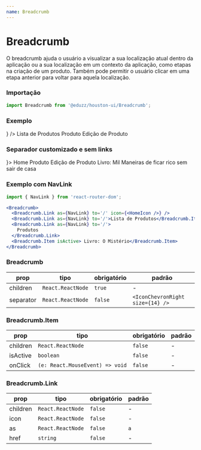 ```yaml
---
name: Breadcrumb
---
```





# Breadcrumb

O breadcrumb ajuda o usuário a visualizar a sua localização atual dentro da aplicação ou a sua localização em um contexto da aplicação, como etapas na criação de um produto. Também pode permitir o usuário clicar em uma etapa anterior para voltar para aquela localização.

### Importação

```js
import Breadcrumb from '@eduzz/houston-ui/Breadcrumb';
```

### Exemplo

<Playground>
  <Breadcrumb>
    <Breadcrumb.Link href='' icon={<HomeOutline />} />
    <Breadcrumb.Link href=''>Lista de Produtos</Breadcrumb.Link>
    <Breadcrumb.Link href=''>Produto</Breadcrumb.Link>
    <Breadcrumb.Item isActive>Edição de Produto</Breadcrumb.Item>
  </Breadcrumb>
</Playground>

### Separador customizado e sem links

<Playground>
  <Breadcrumb separator={<ArrowRight size={16} />}>
    <Breadcrumb.Item>Home</Breadcrumb.Item>
    <Breadcrumb.Item>
      <span>Produto</span>
    </Breadcrumb.Item>
    <Breadcrumb.Item>Edição de Produto</Breadcrumb.Item>
    <Breadcrumb.Item isActive>Livro: Mil Maneiras de ficar rico sem sair de casa</Breadcrumb.Item>
  </Breadcrumb>
</Playground>

### Exemplo com NavLink

```jsx
import { NavLink } from 'react-router-dom';

<Breadcrumb>
  <Breadcrumb.Link as={NavLink} to='/' icon={<HomeIcon />} />
  <Breadcrumb.Link as={NavLink} to='/'>Lista de Produtos</Breadcrumb.Item>
  <Breadcrumb.Link as={NavLink} to='/'>
    Produtos
  </Breadcrumb.Link>
  <Breadcrumb.Item isActive> Livro: O Mistério</Breadcrumb.Item>
</Breadcrumb>
```

### Breadcrumb

| prop      | tipo              | obrigatório | padrão                           |
| --------- | ----------------- | ----------- | -------------------------------- |
| children  | `React.ReactNode` | `true`      | -                                |
| separator | `React.ReactNode` | `false`     | `<IconChevronRight size={14} />` |

### Breadcrumb.Item

| prop     | tipo                            | obrigatório | padrão |
| -------- | ------------------------------- | ----------- | ------ |
| children | `React.ReactNode`               | `false`     | -      |
| isActive | `boolean`                       | `false`     | -      |
| onClick  | `(e: React.MouseEvent) => void` | `false`     | -      |

### Breadcrumb.Link

| prop     | tipo              | obrigatório | padrão |
| -------- | ----------------- | ----------- | ------ |
| children | `React.ReactNode` | `false`     | -      |
| icon     | `React.ReactNode` | `false`     | -      |
| as       | `React.ReactNode` | `false`     | `a`    |
| href     | `string`          | `false`     | -      |
